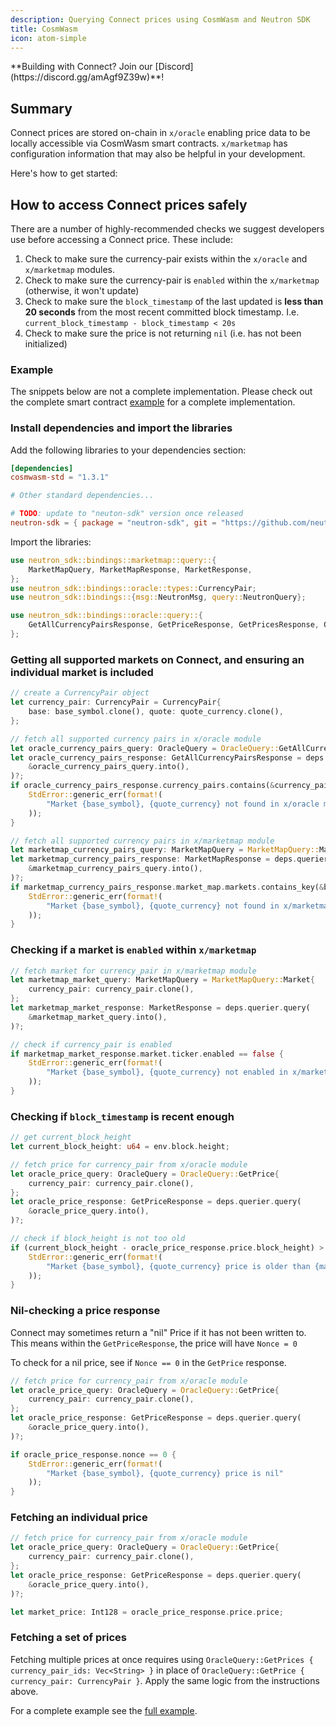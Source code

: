```yaml
---
description: Querying Connect prices using CosmWasm and Neutron SDK
title: CosmWasm
icon: atom-simple
---
```


<Note>
**Building with Connect? Join our [Discord](https://discord.gg/amAgf9Z39w)**!
</Note>

## Summary

Connect prices are stored on-chain in `x/oracle` enabling price data to be locally accessible via CosmWasm smart contracts. `x/marketmap` has configuration information that may also be helpful in your development.

Here's how to get started:

## How to access Connect prices safely

There are a number of highly-recommended checks we suggest developers use before accessing a Connect price. These include:

1. Check to make sure the currency-pair exists within the `x/oracle` and `x/marketmap` modules.
1. Check to make sure the currency-pair is `enabled` within the `x/marketmap` (otherwise, it won't update)
1. Check to make sure the `block_timestamp` of the last updated is **less than 20 seconds** from the most recent committed block timestamp. I.e. `current_block_timestamp - block_timestamp < 20s`
1. Check to make sure the price is not returning `nil` (i.e. has not been initialized)

### Example

The snippets below are not a complete implementation. Please check out the complete smart contract [example](https://github.com/kubiklabs/neutron-dev-contracts/tree/slinky_contracts/contracts/neutron_slinky) for a complete implementation.

### Install dependencies and import the libraries

Add the following libraries to your dependencies section:

```toml
[dependencies]
cosmwasm-std = "1.3.1"

# Other standard dependencies...

# TODO: update to "neuton-sdk" version once released
neutron-sdk = { package = "neutron-sdk", git = "https://github.com/neutron-org/neutron-sdk", branch = "feat/sdk-50" }
```

Import the libraries:

```rust
use neutron_sdk::bindings::marketmap::query::{
    MarketMapQuery, MarketMapResponse, MarketResponse,
};
use neutron_sdk::bindings::oracle::types::CurrencyPair;
use neutron_sdk::bindings::{msg::NeutronMsg, query::NeutronQuery};

use neutron_sdk::bindings::oracle::query::{
    GetAllCurrencyPairsResponse, GetPriceResponse, GetPricesResponse, OracleQuery,
};
```

### Getting all supported markets on Connect, and ensuring an individual market is included

```rust
// create a CurrencyPair object
let currency_pair: CurrencyPair = CurrencyPair{
    base: base_symbol.clone(), quote: quote_currency.clone(),
};

// fetch all supported currency pairs in x/oracle module
let oracle_currency_pairs_query: OracleQuery = OracleQuery::GetAllCurrencyPairs{};
let oracle_currency_pairs_response: GetAllCurrencyPairsResponse = deps.querier.query(
    &oracle_currency_pairs_query.into(),
)?;
if oracle_currency_pairs_response.currency_pairs.contains(&currency_pair) == false {
    StdError::generic_err(format!(
        "Market {base_symbol}, {quote_currency} not found in x/oracle module"
    ));
}

// fetch all supported currency pairs in x/marketmap module
let marketmap_currency_pairs_query: MarketMapQuery = MarketMapQuery::MarketMap{};
let marketmap_currency_pairs_response: MarketMapResponse = deps.querier.query(
    &marketmap_currency_pairs_query.into(),
)?;
if marketmap_currency_pairs_response.market_map.markets.contains_key(&base_symbol.clone()) == false {
    StdError::generic_err(format!(
        "Market {base_symbol}, {quote_currency} not found in x/marketmap module"
    ));
}
```

### Checking if a market is `enabled` within `x/marketmap`

```rust
// fetch market for currency_pair in x/marketmap module
let marketmap_market_query: MarketMapQuery = MarketMapQuery::Market{
    currency_pair: currency_pair.clone(),
};
let marketmap_market_response: MarketResponse = deps.querier.query(
    &marketmap_market_query.into(),
)?;

// check if currency_pair is enabled
if marketmap_market_response.market.ticker.enabled == false {
    StdError::generic_err(format!(
        "Market {base_symbol}, {quote_currency} not enabled in x/marketmap module"
    ));
}
```

### Checking if `block_timestamp` is recent enough

```rust
// get current_block_height
let current_block_height: u64 = env.block.height;

// fetch price for currency_pair from x/oracle module
let oracle_price_query: OracleQuery = OracleQuery::GetPrice{
    currency_pair: currency_pair.clone(),
};
let oracle_price_response: GetPriceResponse = deps.querier.query(
    &oracle_price_query.into(),
)?;

// check if block_height is not too old
if (current_block_height - oracle_price_response.price.block_height) > max_blocks_old.u64() {
    StdError::generic_err(format!(
        "Market {base_symbol}, {quote_currency} price is older than {max_blocks_old} blocks"
    ));
}
```

### Nil-checking a price response

Connect may sometimes return a "nil" Price if it has not been written to. This means within the `GetPriceResponse`, the price will have `Nonce = 0`

To check for a nil price, see if `Nonce == 0` in the `GetPrice` response.

```rust
// fetch price for currency_pair from x/oracle module
let oracle_price_query: OracleQuery = OracleQuery::GetPrice{
    currency_pair: currency_pair.clone(),
};
let oracle_price_response: GetPriceResponse = deps.querier.query(
    &oracle_price_query.into(),
)?;

if oracle_price_response.nonce == 0 {
    StdError::generic_err(format!(
        "Market {base_symbol}, {quote_currency} price is nil"
    ));
}
```

### Fetching an individual price

```rust
// fetch price for currency_pair from x/oracle module
let oracle_price_query: OracleQuery = OracleQuery::GetPrice{
    currency_pair: currency_pair.clone(),
};
let oracle_price_response: GetPriceResponse = deps.querier.query(
    &oracle_price_query.into(),
)?;

let market_price: Int128 = oracle_price_response.price.price;
```

### Fetching a set of prices

Fetching multiple prices at once requires using `OracleQuery::GetPrices { currency_pair_ids: Vec<String> }` in place of `OracleQuery::GetPrice { currency_pair: CurrencyPair }`. Apply the same logic from the instructions above.

For a complete example see the [full example](https://github.com/kubiklabs/neutron-dev-contracts/blob/slinky_contracts/contracts/neutron_slinky/src/contract.rs#L140-L242).
